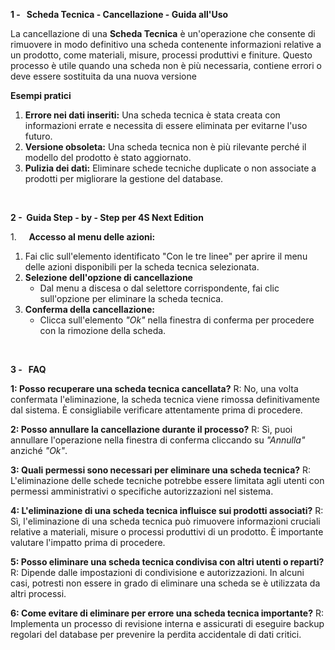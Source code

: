 **1 -   Scheda Tecnica - Cancellazione - Guida all'Uso**

La cancellazione di una **Scheda Tecnica** è un'operazione che consente di rimuovere in modo definitivo una scheda contenente informazioni relative a un prodotto, come materiali, misure, processi produttivi e finiture. Questo processo è utile quando una scheda non è più necessaria, contiene errori o deve essere sostituita da una nuova versione

**Esempi pratici**

1. **Errore nei dati inseriti:** Una scheda tecnica è stata creata con informazioni errate e necessita di essere eliminata per evitarne l'uso futuro.
2. **Versione obsoleta:** Una scheda tecnica non è più rilevante perché il modello del prodotto è stato aggiornato.
3. **Pulizia dei dati:** Eliminare schede tecniche duplicate o non associate a prodotti per migliorare la gestione del database.

 

**2 -  Guida Step - by - Step per 4S Next Edition**

1.     **Accesso al menu delle azioni:**

1. Fai clic sull'elemento identificato "Con le tre linee" per aprire il menu delle azioni disponibili per la scheda tecnica selezionata.
2. **Selezione dell'opzione di cancellazione**
   * Dal menu a discesa o dal selettore corrispondente, fai clic sull'opzione per eliminare la scheda tecnica.
3. **Conferma della cancellazione:**
   * Clicca sull'elemento *"Ok"* nella finestra di conferma per procedere con la rimozione della scheda.

 

**3 -   FAQ**

**1: Posso recuperare una scheda tecnica cancellata?** R: No, una volta confermata l'eliminazione, la scheda tecnica viene rimossa definitivamente dal sistema. È consigliabile verificare attentamente prima di procedere.

**2: Posso annullare la cancellazione durante il processo?** R: Sì, puoi annullare l'operazione nella finestra di conferma cliccando su *"Annulla"* anziché *"Ok"*.

**3: Quali permessi sono necessari per eliminare una scheda tecnica?** R: L'eliminazione delle schede tecniche potrebbe essere limitata agli utenti con permessi amministrativi o specifiche autorizzazioni nel sistema.

**4: L'eliminazione di una scheda tecnica influisce sui prodotti associati?** R: Sì, l'eliminazione di una scheda tecnica può rimuovere informazioni cruciali relative a materiali, misure o processi produttivi di un prodotto. È importante valutare l'impatto prima di procedere.

**5: Posso eliminare una scheda tecnica condivisa con altri utenti o reparti?** R: Dipende dalle impostazioni di condivisione e autorizzazioni. In alcuni casi, potresti non essere in grado di eliminare una scheda se è utilizzata da altri processi.

**6: Come evitare di eliminare per errore una scheda tecnica importante?** R: Implementa un processo di revisione interna e assicurati di eseguire backup regolari del database per prevenire la perdita accidentale di dati critici.